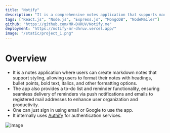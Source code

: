 ```yaml
---
title: "Notify"
description: "It is a comprehensive notes application that supports markdown notes, to-do lists, and reminders." 
tags: ["React.js", "Node.js", "Express.js", "MongoDB", "NodeMailer"]
github: "https://github.com/MR-DHRUV/Notify.me"
deployment: "https://notify-mr-dhruv.vercel.app/"
image: "/static/project_1.png"
---
```


# Overview
- It is a notes application where users can create markdown notes that support styling, allowing users to format their notes with headings, bullet points, bold text, italics, and other formatting options.
- The app also provides a to-do list and reminder functionality, ensuring seamless delivery of reminders via push notifications and emails to registered mail addresses to enhance user organization and productivity.
- One can just sign in using email or Google to use the app.
- It internally uses [Authify](/project/authify) for authentication services.

![image](/static/notify_demo.png)

